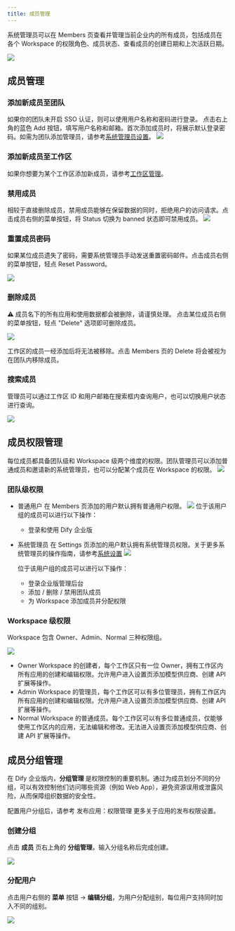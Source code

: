 ```yaml
---
title: 成员管理
---
```


系统管理员可以在 Members 页查看并管理当前企业内的所有成员，包括成员在各个 Workspace 的权限角色、成员状态、查看成员的创建日期和上次活跃日期。

![](/zh-cn/images/members-management-1.png)

## 成员管理

### 添加新成员至团队

如果你的团队未开启 SSO 认证，则可以使用用户名称和密码进行登录。
点击右上角的蓝色 Add 按钮，填写用户名称和邮箱。首次添加成员时，将展示默认登录密码。如需为团队添加管理员，请参考[系统管理员设置](/administrator-guide/system-settings#)。
![](/zh-cn/images/members-management-6.png)

### 添加新成员至工作区

如果你想要为某个工作区添加新成员，请参考[工作区管理](/administrator-guide/workspace-management)。

### 禁用成员

相较于直接删除成员，禁用成员能够在保留数据的同时，拒绝用户的访问请求。点击成员右侧的菜单按钮，将 Status 切换为 banned 状态即可禁用成员。
![](/zh-cn/images/members-management-7.png)

### 重置成员密码

如果某位成员遗失了密码，需要系统管理员手动发送重置密码邮件。点击成员右侧的菜单按钮，轻点 Reset Password。

![](/zh-cn/images/members-management-8.png)

### 删除成员

⚠️ 成员名下的所有应用和使用数据都会被删除，请谨慎处理。
点击某位成员右侧的菜单按钮，轻点 "Delete" 选项即可删除成员。

![](/zh-cn/images/members-management-9.png)

工作区的成员一经添加后将无法被移除。点击 Members 页的 Delete 将会被视为在团队内移除成员。

### 搜索成员

管理员可以通过工作区 ID 和用户邮箱在搜索框内查询用户，也可以切换用户状态进行查询。

![](/zh-cn/images/members-management-10.png)

## 成员权限管理

每位成员都具备团队级和 Workspace 级两个维度的权限。团队管理员可以添加普通成员和邀请新的系统管理员，也可以分配某个成员在 Workspace 的权限。
![](/zh-cn/images/members-management-2.png)

### 团队级权限

- 普通用户
在 Members 页添加的用户默认拥有普通用户权限。
![](/zh-cn/images/members-management-3.png)
  位于该用户组的成员可以进行以下操作：
  - 登录和使用 Dify 企业版

- 系统管理员
在 Settings 页添加的用户默认拥有系统管理员权限。关于更多系统管理员的操作指南，请参考[系统设置](/administrator-guide/system-settings)
![](/zh-cn/images/members-management-4.png)

  位于该用户组的成员可以进行以下操作：
  - 登录企业版管理后台
  - 添加 / 删除 / 禁用团队成员
  - 为 Workspace 添加成员并分配权限

### Workspace 级权限
Workspace 包含 Owner、Admin、Normal 三种权限组。

![](/zh-cn/images/members-management-5.png)

- Owner
Workspace 的创建者，每个工作区只有一位 Owner，拥有工作区内所有应用的创建和编辑权限。允许用户进入设置页添加模型供应商、创建 API 扩展等操作。
- Admin
Workspace 的管理员，每个工作区可以有多位管理员，拥有工作区内所有应用的创建和编辑权限。允许用户进入设置页添加模型供应商、创建 API 扩展等操作。
- Normal
Workspace 的普通成员。每个工作区可以有多位普通成员，仅能够使用工作区内的应用，无法编辑和修改。无法进入设置页添加模型供应商、创建 API 扩展等操作。

## 成员分组管理

在 Dify 企业版内，**分组管理** 是权限控制的重要机制。通过为成员划分不同的分组，可以有效控制他们访问哪些资源（例如 Web App），避免资源误用或泄露风险，从而保障组织数据的安全性。

配置用户分组后，请参考 发布应用：权限管理 更多关于应用的发布权限设置。

### 创建分组

点击 **成员** 页右上角的 **分组管理**，输入分组名称后完成创建。

![](https://assets-docs.dify.ai/2025/04/cb14986e1d2346aff6c5e321ced7cff7.png)

### 分配用户

点击用户右侧的 **菜单** 按钮 → **编辑分组**，为用户分配组别，每位用户支持同时加入不同的组别。

![](https://assets-docs.dify.ai/2025/04/2e20d0adc2cbeb1267b6b1639c1ec677.png)


